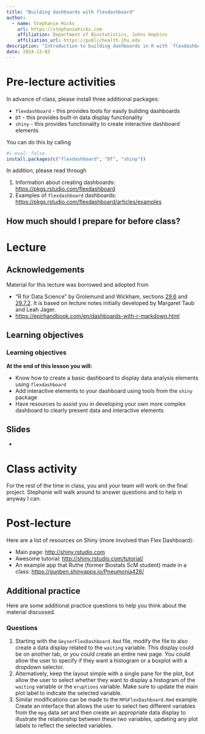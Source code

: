 ```yaml
---
title: "Building dashboards with flexdashboard"
author: 
  - name: Stephanie Hicks
    url: https://stephaniehicks.com
    affiliation: Department of Biostatistics, Johns Hopkins
    affiliation_url: https://publichealth.jhu.edu
description: "Introduction to building dashboards in R with `flexdashboard`"
date: 2024-12-03
---
```


# Pre-lecture activities

::: callout-important

In advance of class, please install three additional packages:

* `flexdashboard` - this provides tools for easily building dashboards
* `DT` - this provides built-in data display functionality
* `shiny` - this provides functionality to create interactive dashboard elements

You can do this by calling

```r
#| eval: false
install.packages(c("flexdashboard", "DT", "shiny"))
```

:::

In addition, please read through

1. Information about creating dashboards: <https://pkgs.rstudio.com/flexdashboard>
2. Examples of `flexdashboard` dashboards: <https://pkgs.rstudio.com/flexdashboard/articles/examples>


::: callout-note

## How much should I prepare for before class? 

:::


# Lecture 

## Acknowledgements

Material for this lecture was borrowed and adopted from

- "R for Data Science" by Grolemund and Wickham, sections [29.6](https://r4ds.had.co.nz/r-markdown-formats.html#dashboards) and [29.7.2](https://r4ds.had.co.nz/r-markdown-formats.html#shiny). It is based on lecture notes initially developed by Margaret Taub and Leah Jager.
- <https://epirhandbook.com/en/dashboards-with-r-markdown.html>


## Learning objectives

::: callout-note
### Learning objectives

**At the end of this lesson you will:**

- Know how to create a basic dashboard to display data analysis elements using `flexdashboard`
- Add interactive elements to your dashboard using tools from the `shiny` package
- Have resources to assist you in developing your own more complex dashboard to clearly present data and interactive elements

:::



## Slides 

- <add here>


# Class activity 

For the rest of the time in class, you and your team will work on the final project. Stephanie will walk around to answer questions and to help in anyway I can. 

# Post-lecture

::: callout-tip
Here are a list of resources on Shiny (more involved than Flex Dashboard):

* Main page: <http://shiny.rstudio.com>
* Awesome tutorial: <http://shiny.rstudio.com/tutorial/>
* An example app that Ruthe (former Biostats ScM student) made in a class: <https://gunben.shinyapps.io/Pneumonia426/>

:::

## Additional practice

Here are some additional practice questions to help you think about the material discussed.

::: callout-note
### Questions

1.  Starting with the `GeyserFlexDashboard.Rmd` file, modify the file to also create a data display related to the `waiting` variable. This display could be on another tab, or you could create an entire new page. You could allow the user to specify if they want a histogram or a boxplot with a dropdown selector.
2. Alternatively, keep the layout simple with a single pane for the plot, but allow the user to select whether they want to display a histogram of the `waiting` variable or the `eruptions` variable. Make sure to update the main plot label to indicate the selected variable.
3. Similar modifications can be made to the `MPGFlexDashboard.Rmd` example. Create an interface that allows the user to select two different variables from the `mpg` data set and then create an appropriate data display to illustrate the relationship between these two variables, updating any plot labels to reflect the selected variables.

:::